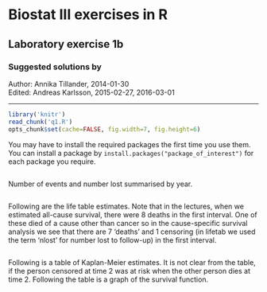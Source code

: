Biostat III exercises in R
===========
Laboratory exercise 1b
-----------

### Suggested solutions by
Author: Annika Tillander, 2014-01-30 <br/>
Edited: Andreas Karlsson, 2015-02-27, 2016-03-01

-----------

```r
library('knitr')
read_chunk('q1.R')
opts_chunk$set(cache=FALSE, fig.width=7, fig.height=6)
```

You may have to install the required packages the first time you use
them. You can install a package by
`install.packages("package_of_interest")` for each package you
require.

```r
```

Number of events and number lost summarised by year.

```r
```

Following are the life table estimates. Note that in the lectures,
when we estimated all-cause survival, there were 8 deaths in the first
interval. One of these died of a cause other than cancer so in the
cause-specific survival analysis we see that there are 7 ‘deaths’ and
1 censoring (in lifetab we used the term ‘nlost’ for number lost to
follow-up) in the first interval.

```r
```

Following is a table of Kaplan-Meier estimates. It is not clear from
the table, if the person censored at time 2 was at risk when the other
person dies at time 2. Following the table is a graph of the survival
function.


```r
```
